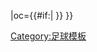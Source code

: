 {{fb team |t=史卓加斯特 |tan=史卓加斯特足球會 |tc=NOR |abb={{#if:{{{abb|}}}|SIF{{0}}}} |oc={{#if:{{{oc|}}}|{{{oc}}} }} }}<!-- --><noinclude>[[Category:足球模板]]</noinclude>